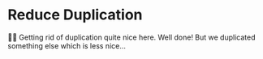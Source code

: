 # Reduce Duplication

<EpicVideo url="https://www.epicreact.dev/workshops/react-fundamentals/reduce-duplication/solution" />

👨‍💼 Getting rid of duplication quite nice here. Well done! But we duplicated
something else which is less nice...
